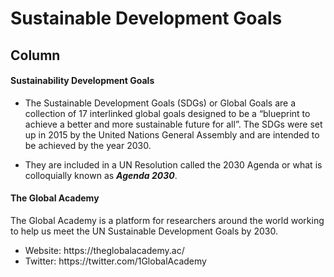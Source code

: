 
Sustainable Development Goals {data-navmenu="Themes"}
====================================


Column
----------------------------------


#### Sustainability Development Goals

* The Sustainable Development Goals (SDGs) or Global Goals are a collection of 17 interlinked global goals designed to be a "blueprint to achieve a better and more sustainable future for all". The SDGs were set up in 2015 by the United Nations General Assembly and are intended to be achieved by the year 2030. 

* They are included in a UN Resolution called the 2030 Agenda or what is colloquially known as ***Agenda 2030***. 

#### The Global Academy

The Global Academy is a platform for researchers around the world working to help us meet the UN Sustainable Development Goals by 2030.

* Website: https://theglobalacademy.ac/
* Twitter: https://twitter.com/1GlobalAcademy
